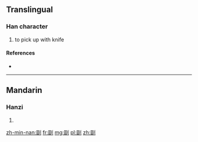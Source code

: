 ==Translingual==

===Han character===
{{Han char|rn=18|rad=刀|as=11|sn=13|four=|canj=尸口中弓 (SRLN), XX尸口中 (XXSRL)}}

# to pick up with knife

====References====
* {{Han ref|kx=0143.360|dkj=02163|hdz=10353.030|uh=527E|ud=21118}}

----

==Mandarin==

===Hanzi===
{{cmn-hanzi|pin=[[kōu]] ([[kou1]])|wg=k'ou<sup>1</sup>}}

# {{defn|lang=cmn|sort=刀11}}

[[zh-min-nan:剾]]
[[fr:剾]]
[[mg:剾]]
[[pl:剾]]
[[zh:剾]]